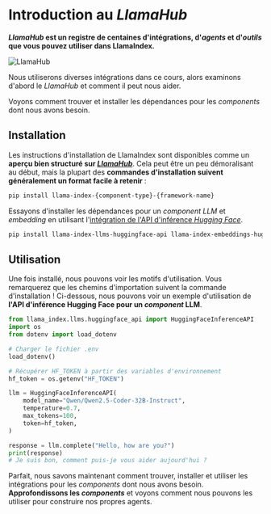# Introduction au *LlamaHub*

***LlamaHub* est un registre de centaines d'intégrations, d'*agents* et d'*outils* que vous pouvez utiliser dans LlamaIndex.**

![LlamaHub](https://huggingface.co/datasets/agents-course/course-images/resolve/main/en/unit2/llama-index/llama-hub.png)

Nous utiliserons diverses intégrations dans ce cours, alors examinons d'abord le *LlamaHub* et comment il peut nous aider.

Voyons comment trouver et installer les dépendances pour les *components* dont nous avons besoin.

## Installation

Les instructions d'installation de LlamaIndex sont disponibles comme un **aperçu bien structuré sur [*LlamaHub*](https://llamahub.ai/)**.
Cela peut être un peu démoralisant au début, mais la plupart des **commandes d'installation suivent généralement un format facile à retenir** :

```bash
pip install llama-index-{component-type}-{framework-name}
```

Essayons d'installer les dépendances pour un *component* *LLM* et *embedding* en utilisant l'[intégration de l'API d'inférence *Hugging Face*](https://llamahub.ai/l/llms/llama-index-llms-huggingface-api?from=llms).

```bash
pip install llama-index-llms-huggingface-api llama-index-embeddings-huggingface
```

## Utilisation

Une fois installé, nous pouvons voir les motifs d'utilisation. Vous remarquerez que les chemins d'importation suivent la commande d'installation !
Ci-dessous, nous pouvons voir un exemple d'utilisation de **l'API d'inférence Hugging Face pour un *component* LLM**.

```python
from llama_index.llms.huggingface_api import HuggingFaceInferenceAPI
import os
from dotenv import load_dotenv

# Charger le fichier .env
load_dotenv()

# Récupérer HF_TOKEN à partir des variables d'environnement
hf_token = os.getenv("HF_TOKEN")

llm = HuggingFaceInferenceAPI(
    model_name="Qwen/Qwen2.5-Coder-32B-Instruct",
    temperature=0.7,
    max_tokens=100,
    token=hf_token,
)

response = llm.complete("Hello, how are you?")
print(response)
# Je suis bon, comment puis-je vous aider aujourd'hui ?
```

Parfait, nous savons maintenant comment trouver, installer et utiliser les intégrations pour les *components* dont nous avons besoin.
**Approfondissons les *components*** et voyons comment nous pouvons les utiliser pour construire nos propres agents.